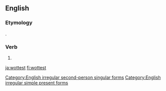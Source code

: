 ==English==

===Etymology===
{{suffix|wot|est|lang=en}}.

===Verb===
{{head|en|verb form|cat2=verb simple present forms|cat3=second-person singular forms}}

# {{en-archaic second-person singular of|wit|lang=en}}

[[Category:English irregular second-person singular forms]]
[[Category:English irregular simple present forms]]

[[ja:wottest]]
[[fi:wottest]]